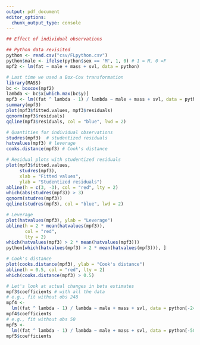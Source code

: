```yaml
---
output: pdf_document
editor_options: 
  chunk_output_type: console
---
```


```r
## Effect of individual observations

## Python data revisited
python <- read.csv("csv/FLpython.csv")
python$male <- ifelse(python$sex == 'M', 1, 0) # 1 = M, 0 =F
mpf2 <- lm(fat ~ male + mass + svl, data = python)

# Last time we used a Box-Cox transformation
library(MASS)
bc <- boxcox(mpf2)
lambda <- bc$x[which.max(bc$y)]
mpf3 <- lm((fat ^ lambda - 1) / lambda ~ male + mass + svl, data = python)
summary(mpf3)
plot(mpf3$fitted.values, mpf3$residuals)
qqnorm(mpf3$residuals)
qqline(mpf3$residuals, col = "blue", lwd = 2)
```
```r
# Quantities for individual observations
studres(mpf3)  # studentized residuals
hatvalues(mpf3) # leverage
cooks.distance(mpf3) # Cook's distance
```
```r
# Residual plots with studentized residuals
plot(mpf3$fitted.values,
     studres(mpf3),
     xlab = "Fitted values",
     ylab = "Studentized residuals")
abline(h = c(3, -3), col = "red", lty = 2)
which(abs(studres(mpf3)) > 3)
qqnorm(studres(mpf3))
qqline(studres(mpf3), col = "blue", lwd = 2)

# Leverage
plot(hatvalues(mpf3), ylab = "Leverage")
abline(h = 2 * mean(hatvalues(mpf3)),
       col = "red",
       lty = 2)
which(hatvalues(mpf3) > 2 * mean(hatvalues(mpf3)))
python[which(hatvalues(mpf3) > 2 * mean(hatvalues(mpf3))), ]

# Cook's distance
plot(cooks.distance(mpf3), ylab = "Cook's distance")
abline(h = 0.5, col = "red", lty = 2)
which(cooks.distance(mpf3) > 0.5)

# Let's look at actual changes in beta estimates
mpf3$coefficients # with all the data
# e.g., fit without obs 248
mpf4 <-
  lm((fat ^ lambda - 1) / lambda ~ male + mass + svl, data = python[-248, ])
mpf4$coefficients
# e.g., fit without obs 50
mpf5 <-
  lm((fat ^ lambda - 1) / lambda ~ male + mass + svl, data = python[-50, ])
mpf5$coefficients
```
